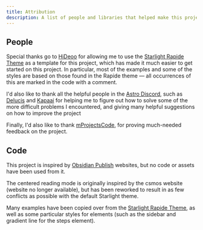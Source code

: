 ```yaml
---
title: Attribution
description: A list of people and libraries that helped make this project possible.
---
```



## People

Special thanks go to [HiDeoo](https://github.com/HiDeoo) for allowing me to use the [Starlight Rapide Theme](https://starlight-theme-rapide.vercel.app/)
as a template for this project, which has made it much easier to get started on this project.
In particular, most of the examples and some of the styles are based on those found in the Rapide theme —
all occurrences of this are marked in the code with a comment.

I'd also like to thank all the helpful people in the [Astro Discord](https://discord.gg/astro),
such as [Delucis](https://github.com/delucis) and [Kapaai](https://www.kapa.ai/)
for helping me to figure out how to solve some of the more difficult problems I encountered,
and giving many helpful suggestions on how to improve the project

Finally, I'd also like to thank [mProjectsCode](https://github.com/mProjectsCode),
for proving much-needed feedback on the project.


## Code
This project is inspired by [Obsidian Publish](https://obsidian.md/publish) websites,
but no code or assets have been used from it.

The centered reading mode is originally inspired by the csmos website (website no longer available),
but has been reworked to result in as few conflicts as possible with the default Starlight theme.

Many examples have been copied over from the [Starlight Rapide Theme](https://github.com/HiDeoo/starlight-theme-rapide),
as well as some particular styles for elements (such as the sidebar and gradient line for the steps element).
